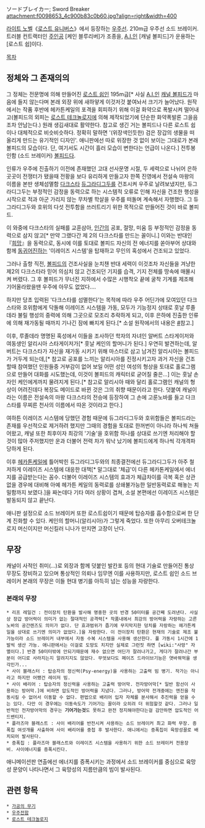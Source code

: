 ソードブレイカー; Sword Breaker attachment:f0098653_4c900b83c0b60.jpg?align=right&width=400

[[라이트 노벨]]《[[로스트 유니버스]]》에서 등장하는 [[우주선]].
210m급 우주선 소드 브레이커. 트러블 컨트랙터인 [[주인공]] [케인 블루리버]가 조종을, [[A.I.]]인 [캐널 볼피드]가 운용하는 [로스트 쉽]이다.

[[목차]]

== 정체와 그 존재의의 ==

그 정체는 전문명에 의해 만들어진 [[로스트 쉽]]인 195m급[* 사실 [[A.I.]]인 [[캐널 볼피드]]가 마음에 들지 않는다며 본래 외장 위에 새하얗게 이것저것 붙여놔서 크기가 늘어났다. 원작에서는 작품 후반에 헤카튼케일의 포격을 회피하기 위해 이걸 화약으로 폭발시켜 떨어내고(볼피드의 외피는 [[로스트 테크놀로지]]에 의해 제작되었기에 단순한 화약폭발론 그을음조차 안남는다.) 원래 생김새대로 활약한다. 참고로 생긴 거는 볼피드나 다른 로스트 쉽이나 대체적으로 비슷비슷하다. 정확히 말하면 '(위장색인듯한) 검은 장갑의 생물을 떠올리게 만드는 유기적인 디자인'. 애니판에선 따로 위장한 것 없이 보이는 그대로가 본래 볼피드의 모습이다. 단, 여기서도 시간이 흘러 모습이 변한다는 언급이 나온다.] 전투봉인함 (소드 브레이커) [[볼피드]]다. 

인류가 우주에 진출하기 이전에 존재했던 고대 선사문명 시절, 두 세력으로 나뉘어 은하 곳곳이 전쟁터가 됐을때 전황을 보다 유리하게 만들고자 한쪽 진영에서 전설속 마왕의 이름을 본딴 생체섬멸함 [[다크스타]] [[듀그라디그두]]를 건조시켜 우주로 날려보냈지만, 듀그라디그두는 부정적인 감정을 동력으로 하는 시스템적 오류로 인해 자신을 건조한 행성을 시작으로 적과 아군 가리지 않는 무차별 학살을 우주를 떠돌며 계속해서 자행했다. 그 듀그라디그두와 호위의 다섯 전투함을 쓰러트리기 위한 목적으로 만들어진 것이 바로 볼피드.

이 와중에 다크스타의 실패를 교훈삼아, [[인간]]의 공포, 절망, 미움 등 부정적인 감정을 동력으로 삼지 않고[* 만약 그랬다간 제 2의 다크스타를 만드는 꼴이니.] 이와는 반대인『[[희망]]』을 동력으로, 동시에 이를 토대로 볼피드 자신의 전 에너지를 쏟아부어 상대와 함께 [[동귀어진]]하는 '이레이즈 시스템'을 탑재하고 무인의 혹성에서 건조되고 있었다.

그러나 출항 직전, [[볼피드]]의 건조사실을 눈치챈 반대 세력이 이것조차 자신들을 겨냥한 제2의 다크스타라 믿어 의심치 않고 건조되던 기지를 습격, 기지 전체를 땅속에 매몰시켜 버렸다. 그 후 볼피드가 무너진 지하에서 수많은 시행착오 끝에 굴착 기계를 제조해 기어올라왔을땐 우주에 아무도 없었다….

하지만 당초 입력된 '다크스타를 섬멸한다'는 목적에 따라 우주 어딘가에 모여있던 다크스타와 호위함에게 닥돌해 이레이즈 시스템을 가동, 모두가 기능정지 상태로 훗날 루졸데라 불릴 행성의 중력에 의해 그곳으로 모조리 추락하게 되고, 이후 은하에 진출한 인류에 의해 재가동될 때까지 기나긴 잠에 빠지게 된다.[* 소설 원작에서의 내용은 [http://cafe.naver.com/residual/180 #]참고.]

이후, 루졸데라 명명된 혹성에서 이들을 조사하던 학자의 자녀인 알버트 스타게이저와 여동생인 알리시아 스타게이저가[* 훗날 케인의 할머니가 된다.] 우연히 발견하는데, 알버트는 다크스타가 자신을 재가동 시키기 위해 마스터로 삼고 남겨진 알리시아는 볼피드가 거두게 되는데,[* 참고로 공포를 느끼는 알리시아를 진정시키고자 과거 자신을 건조할때 참여했던 인원들중 거부감이 없어 보일 어떤 성인 여성의 형상을 토대로 홀로그램으로 만들어 대화를 시도했는데, 이것이 볼피드의 캐릭터로 굳어질 줄은...] 이는 훗날 손자인 케인에게까지 물려지게 된다.[* 참고로 알리시아 때와 달리 홀로그램인 캐널의 형상이 어려진데다 복장도 메이드로 바뀐 것은 그의 취향 때문이라고 한다. 덧붙여 캐널이라는 이름은 전설속의 마왕 다크스타의 전승에 등장하여 그 손에 고룬노바를 들고 다크스타를 무찌른 천사의 이름에서 따온 것이라고 한다.]

여하튼 이레이즈 시스템에 당했던 경험 때문에 듀그라디그두와 호위함들은 볼피드라는 존재를 우선적으로 제거하려 했지만 그때의 경험을 토대로 한꺼번이 아니라 하나씩 쳐들어왔고, 캐널 또한 최후이자 최강의 '기술'을 호위함 하나를 상대로 쓰기엔 처리해야 할것이 많아 주저했지만 운과 더불어 전력 차가 워낙 났기에 볼피드에게 하나씩 각개격파 당하게 된다.

이후 [[헤카톤케일]]에 틀어박힌 듀그라디그두와의 최종결전에선 듀그라디그두가 아주 철저하게 이레이즈 시스템에 대응한 대책[* 말그대로 '체급'이 다른 헤카톤케일에서 에너지를 공급받는다는 꼼수. 더불어 이레이즈 시스템의 효과가 체급차이를 극복 혹은 상관없을 경우에 대비해 아예 헤가튼 케일의 동력로를 상쇄불가능한 일반동력로로 해놓는 치밀함까지 보였다.]을 짜논데다 기타 여러 상황이 겹쳐, 소설 본편에선 이레이즈 시스템은 발동되지 않고 끝난다.

애니판 설정으로 소드 브레이커 또한 로스트쉽이기 때문에 탑승자를 흡수함으로써 한 단계 진화할 수 있다. 케인의 할머니(알리시아)가 그렇게 죽었다. 또한 아무리 오버테크놀로지 머신이지만 머신킬러 니나가 만지면 고장이 난다.

== 무장 ==
캐널이 사적인 취미(...)로 외장과 함께 덧붙인 발칸포 등의 현대 기술로 만들어진 통상 무장도 장비하고 있으며 통상적인 의뢰나 임무엔 이를 사용하지만, 로스트 쉽인 소드 브레이커 본래의 무장은 이들 현대 병기를 아득히 넘는 성능을 자랑한다.
=== 본래의 무장 ===
 * 리프 레일건 : 전이장치 탄환을 발사해 명중한 곳의 반경 50미터를 공간째 도려낸다. 사실상 장갑 방어력이 의미가 없는 절대적인 공격력[* 작품내에서 최강의 방어력을 자랑하는 고른노바의 공간렌즈도 의미가 없다. 단 효과범위가 좁기에 무지막지한 덩치를 자랑하는 헤가튼케일을 상대로 쓰기엔 의미가 없었다.]을 자랑한다. 이 전이장치 탄환은 현재의 기술로 제조 불가능이라 소드 브레이커 내부에서 자동 수복 시스템을 사용해 생산한다. 풀 가동시 1시간에 1발씩 생산 가능. 애니판에서는 이걸로 도망도 치지만 실제로 그런짓 하면 [wiki:"사망" 자멸이다.] 반경 50미터밖에 안되기때문에 재수 없으면 어딘가 잘려나가고, 게다가 잘려나간 부분이 어디로 사라지는지 알려지지도 않았다. 무엇보다도 페이즈 드라이브기능은 엿바꿔먹을 생각인가...
 * 사이 블래스터 : 탑승자의 정신력(Psy-energy)을 사용하는 고출력 빔 병기. 작가는 아니라고 하지만 어쨌건 레이저 빔.
 * 사이 배리어 : 탑승자의 정신력을 사용하는 고출력 방어막. 전자방어막[* 일반 함선이 사용하는 방어막.]에 비하면 압도적인 방어력을 지녔다. 그러나, 방어막 전개중에는 엔진을 작동시킬 수 없어서 이동할 수 없다. 편법으로 배리어 입자 자체를 분사해서 추진력을 얻을 수는 있다. 다만 이 경우에는 이동속도가 기어가는 꼴이라 오히려 더 위험할것 같다. 그러나 일반적인 전자방어막의 경우는 '''기어가는것'''도 못하고 완전 정지해야한다는걸 감안하면 압도적인 어드밴티지.
 * 플라즈마 블래스트 : 사이 배리어를 반전시켜 사용하는 소드 브레이커 최고 화력 무장. 증폭칩 여섯개를 사출하여 사이 배리어를 중첩 후 발사한다. 애니에서는 증폭칩이 육망성꼴로 배치되어 발사된다.
 * 증폭칩 : 플라즈마 블래스트와 이레이즈 시스템을 사용하기 위한 소드 브레이커 전용장비. 사이에너지를 증폭시킨다.

애니메이션판 연출에선 에너지를 증폭시키는 과정에서 소드 브레이커를 중심으로 육망성 문양이 나타나면서 그 육망성의 지름만큼의 빔이 발사된다. 

== 관련 항목 ==
 * [[가공의 무기]]
 * [[우주전함]]
 * [[로스트 테크놀로지]]
